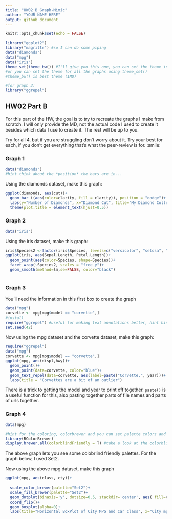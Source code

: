 ---
title: "HW02_B_Graph-Mimic"
author: "YOUR NAME HERE"
output: github_document
---

```{r setup, include=FALSE}
knitr::opts_chunk$set(echo = FALSE)
```


```{r load libraries, echo = TRUE, include=TRUE}
library("ggplot2")
library("magrittr") #so I can do some piping
data("diamonds")
data("mpg")
data("iris")
theme_set(theme_bw()) #I'll give you this one, you can set the theme individually for graphs
#or you can set the theme for all the graphs using theme_set()
#theme_bw() is best theme (IMO)

#for graph 3:
library("ggrepel")


```

## HW02 Part B

For this part of the HW, the goal is to try to recreate the graphs I make from scratch. I will only provide the MD, not the actual code I used to create it besides which data I use to create it. The rest will be up to you. 

Try for all 4, but if you are struggling don't worry about it. Try your best for each, if you don't get everything that's what the peer-review is for. :smile:


### Graph 1
```{r, echo = T, include = TRUE}
data("diamonds")
#hint think about the *position* the bars are in...
```


Using the diamonds dataset, make this graph:
```{r graph1 code, echo=FALSE}

ggplot(diamonds, aes(cut))+
  geom_bar ((aes(color=clarity, fill = clarity)), position = "dodge")+
  labs(y="Number of Diamonds", x="Diamond Cut", title="My Diamond Collection", subtitle="Boxplot representing the number of diamonds in my diamond collection by \ntype of cut and clarity of diamond")+
  theme(plot.title = element_text(hjust=0.5))

```

### Graph 2
```{r, echo = T, include = TRUE}
data("iris")
```

Using the iris dataset, make this graph:
```{r graph 2 code, echo=FALSE}
iris$Species2 <-factor(iris$Species, levels=c("versicolor", "setosa", "virginica"))
ggplot(iris, aes(Sepal.Length, Petal.Length))+
  geom_point(aes(color=Species, shape=Species))+
  facet_wrap(~Species2, scales = "free_y")+
  geom_smooth(method=lm,se=FALSE, color="black")
  
```


### Graph 3
You'll need the information in this first box to create the graph
```{r, echo = TRUE}
data("mpg")
corvette <- mpg[mpg$model == "corvette",]
#install
require("ggrepel") #useful for making text annotations better, hint hint
set.seed(42)
```

Now using the mpg dataset and the corvette dataset, make this graph:

```{r graoh 3 code}
require("ggrepel")
data("mpg")
corvette <- mpg[mpg$model == "corvette",]
ggplot(mpg, aes(displ,hwy))+
  geom_point()+
  geom_point(data=corvette, color="blue")+
  geom_text_repel(data=corvette, aes(label=paste("Corvette,", year)))+
  labs(title = "Corvettes are a bit of an outlier")

```

There is a trick to getting the model and year to print off together. `paste()` is a useful function for this, also pasting together parts of file names and parts of urls together. 


### Graph 4 
```{r, echo = T}
data(mpg)

#hint for the coloring, colorbrewer and you can set palette colors and make your graphs colorblind friendly
library(RColorBrewer)
display.brewer.all(colorblindFriendly = T) #take a look at the colorblindfriendly options
```

The above graph lets you see some colobrlind friendly palettes. For the graph below, I used Set2.



Now using the above mpg dataset, make this graph

```{r graph 4 code}
ggplot(mpg, aes(class, cty))+
  
  scale_color_brewer(palette="Set2")+
  scale_fill_brewer(palette="Set2")+
  geom_dotplot(binaxis='y', dotsize=0.5, stackdir='center', aes( fill=class, color=class))+
  coord_flip()+
  geom_boxplot(alpha=0)+
  labs(title="Horizontal BoxPlot of City MPG and Car Class", x="City mpg", y="Car Class")

```




